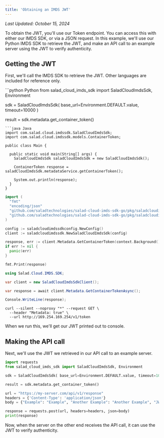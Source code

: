 ```yaml
---
title: 'Obtaining an IMDS JWT'
---
```


_Last Updated: October 15, 2024_

To obtain the JWT, you'll use our Token endpoint. You can access this with either our IMDS SDK, or via a JSON request.
In this example, we'll use our Python IMDS SDK to retrieve the JWT, and make an API call to an example server using the
JWT to verify authenticity.

## Getting the JWT

First, we'll call the IMDS SDK to retrieve the JWT. Other languages are included for reference only.

<CodeGroup>
```python Python
from salad_cloud_imds_sdk import SaladCloudImdsSdk, Environment

sdk = SaladCloudImdsSdk( base_url=Environment.DEFAULT.value, timeout=10000 )

result = sdk.metadata.get_container_token()

````
```java Java
import com.salad.cloud.imdssdk.SaladCloudImdsSdk;
import com.salad.cloud.imdssdk.models.ContainerToken;

public class Main {

  public static void main(String[] args) {
    SaladCloudImdsSdk saladCloudImdsSdk = new SaladCloudImdsSdk();

    ContainerToken response = saladCloudImdsSdk.metadataService.getContainerToken();

    System.out.println(response);
  }
}
````

```go Go
import (
  "fmt"
  "encoding/json"
  "github.com/saladtechnologies/salad-cloud-imds-sdk-go/pkg/saladcloudimdssdkconfig"
  "github.com/saladtechnologies/salad-cloud-imds-sdk-go/pkg/saladcloudimdssdk"
)

config := saladcloudimdssdkconfig.NewConfig()
client := saladcloudimdssdk.NewSaladCloudImdsSdk(config)

response, err := client.Metadata.GetContainerToken(context.Background())
if err != nil {
  panic(err)
}

fmt.Print(response)
```

```csharp C#
using Salad.Cloud.IMDS.SDK;

var client = new SaladCloudImdsSdkClient();

var response = await client.Metadata.GetContainerTokenAsync();

Console.WriteLine(response);
```

```curl Curl
curl --silent --noproxy "*" --request GET \
  --header "Metadata: true" \
  --url http://169.254.169.254/v1/token
```

</CodeGroup>

When we run this, we'll get our JWT printed out to console.

## Making the API call

Next, we'll use the JWT we retrieved in our API call to an example server.

```python Python
import requests
from salad_cloud_imds_sdk import SaladCloudImdsSdk, Environment

sdk = SaladCloudImdsSdk( base_url=Environment.DEFAULT.value, timeout=10000 )

result = sdk.metadata.get_container_token()

url = "https://my-server.com/api/v1/response"
headers = {'Content-Type': 'application/json'}
body = {"Example": "Example", "Another Example": "Another Example", "JWT": result}

response = requests.post(url, headers=headers, json=body)
print(response)
```

Now, when the server on the other end receives the API call, it can use the JWT to verify authenticity.
